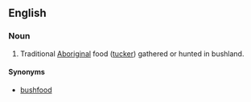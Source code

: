 ==English==

===Noun===
{{en-noun|head=[[bush]] [[tucker]]|-}}

# Traditional [[Aboriginal]] food ([[tucker]]) gathered or hunted in bushland.

====Synonyms====
* [[bushfood]]